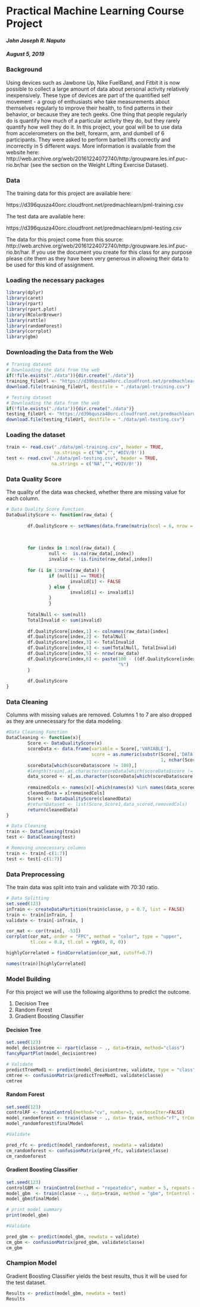 # **Practical Machine Learning Course Project**
#### *John Joseph R. Naputo*
#### *August 5, 2019*

### **Background**
Using devices such as Jawbone Up, Nike FuelBand, and Fitbit it is now possible to collect a large amount of data about personal activity relatively inexpensively. These type of devices are part of the quantified self movement - a group of enthusiasts who take measurements about themselves regularly to improve their health, to find patterns in their behavior, or because they are tech geeks. One thing that people regularly do is quantify how much of a particular activity they do, but they rarely quantify how well they do it. In this project, your goal will be to use data from accelerometers on the belt, forearm, arm, and dumbell of 6 participants. They were asked to perform barbell lifts correctly and incorrectly in 5 different ways. More information is available from the website here: http://web.archive.org/web/20161224072740/http:/groupware.les.inf.puc-rio.br/har (see the section on the Weight Lifting Exercise Dataset).

### **Data**
The training data for this project are available here:

https://d396qusza40orc.cloudfront.net/predmachlearn/pml-training.csv

The test data are available here:

https://d396qusza40orc.cloudfront.net/predmachlearn/pml-testing.csv

The data for this project come from this source: http://web.archive.org/web/20161224072740/http:/groupware.les.inf.puc-rio.br/har. If you use the document you create for this class for any purpose please cite them as they have been very generous in allowing their data to be used for this kind of assignment.

### **Loading the necessary packages**
```{r, warning = FALSE, message = FALSE}
library(dplyr)
library(caret)
library(rpart)
library(rpart.plot)
library(RColorBrewer)
library(rattle)
library(randomForest)
library(corrplot)
library(gbm)
```

### **Downloading the Data from the Web**
```{r}
# Traning dataset
# Downloading the data from the web
if(!file.exists("./data")){dir.create("./data")}
training_fileUrl <- "https://d396qusza40orc.cloudfront.net/predmachlearn/pml-training.csv"
download.file(training_fileUrl, destfile = "./data/pml-training.csv")

# Testing dataset
# Downloading the data from the web
if(!file.exists("./data")){dir.create("./data")}
testing_fileUrl <- "https://d396qusza40orc.cloudfront.net/predmachlearn/pml-testing.csv"
download.file(testing_fileUrl, destfile = "./data/pml-testing.csv")
```

### **Loading the dataset**
```{r}
train <- read.csv("./data/pml-training.csv", header = TRUE, 
                  na.strings = c("NA","",'#DIV/0!'))
test <- read.csv("./data/pml-testing.csv", header = TRUE, 
                 na.strings = c("NA","",'#DIV/0!'))
```

### **Data Quality Score**
The quality of the data was checked, whether there are missing value for each column.
```{r, results = "hide"}
# Data Quality Score Function
DataQualityScore <- function(raw_data) {
        
        df.QualityScore <- setNames(data.frame(matrix(ncol = 6, nrow = 0)), c("VARIABLE", "NULL", "INVALID",
                                                                              "TOTAL ERROR", "SAMPLE SIZE",
                                                                              "DATA QUALITY SCORE"))
        
        for (index in 1:ncol(raw_data)) {
                null <-  is.na(raw_data[,index])
                invalid <- !is.finite(raw_data[,index])
    
        for (i in 1:nrow(raw_data)) {
                if (null[i] == TRUE){
                        invalid[i] <- FALSE
                } else {
                        invalid[i] <- invalid[i]
                }
                }
                
        TotalNull <- sum(null)
        TotalInvalid <- sum(invalid)
    
        df.QualityScore[index,1] <- colnames(raw_data)[index]
        df.QualityScore[index,2] <- TotalNull
        df.QualityScore[index,3] <- TotalInvalid
        df.QualityScore[index,4] <- sum(TotalNull, TotalInvalid)
        df.QualityScore[index,5] <- nrow(raw_data)
        df.QualityScore[index,6] <- paste(100 - ((df.QualityScore[index,4]/df.QualityScore[index,5]) * 100),
                                          "%")
        }
        
        df.QualityScore
}
```

### **Data Cleaning**
Columns with missing values are removed. Columns 1 to 7 are also dropped as they are unnecessary for the data modeling.
```{r}
#Data Cleaning Function
DataCleaning <- function(x){
        Score <- DataQualityScore(x)
        scoreData <- data.frame(variable = Score[,'VARIABLE'], 
                                score = as.numeric(substr(Score[,'DATA QUALITY SCORE'], 
                                                          1, nchar(Score[,'DATA QUALITY SCORE'])-1)))
        scoreData[which(scoreData$score != 100),]
        #length(train[,as.character(scoreData[which(scoreData$score != 50),][[1]])])
        data_scored <- x[,as.character(scoreData[which(scoreData$score != 100),][[1]])]
        
        remainedCols <- names(x)[-which(names(x) %in% names(data_scored))]
        cleanedData = x[remainedCols]
        Score1 <- DataQualityScore(cleanedData)
        #returnDataset <- list(Score,Score1,data_scored,removedCols)
        return(cleanedData)
}

# Data Cleaning
train <- DataCleaning(train)
test <- DataCleaning(test)

# Removing unnecessary columns
train <- train[-c(1:7)]
test <- test[-c(1:7)]
```

### **Data Preprocessing**
The train data was split into train and validate with 70:30 ratio.
```{r}
# Data Splitting
set.seed(123)
inTrain <- createDataPartition(train$classe, p = 0.7, list = FALSE)
train <- train[inTrain, ]
validate <- train[-inTrain, ]

cor_mat <- cor(train[, -53])
corrplot(cor_mat, order = "FPC", method = "color", type = "upper",
         tl.cex = 0.8, tl.col = rgb(0, 0, 0))

highlyCorrelated = findCorrelation(cor_mat, cutoff=0.7)

names(train)[highlyCorrelated]
```

### **Model Building**
For this project we will use the following algorithms to predict the outcome.

1. Decision Tree
2. Random Forest
3. Gradient Boosting Classifier

#### **Decision Tree**
```{r}
set.seed(123)
model_decisiontree <- rpart(classe ~ ., data=train, method="class")
fancyRpartPlot(model_decisiontree)

# Validate
predictTreeMod1 <- predict(model_decisiontree, validate, type = "class")
cmtree <- confusionMatrix(predictTreeMod1, validate$classe)
cmtree
```

#### **Random Forest**
```{r}
set.seed(123)
controlRF <- trainControl(method="cv", number=3, verboseIter=FALSE)
model_randomforest <- train(classe ~ ., data= train, method="rf", trControl=controlRF)
model_randomforest$finalModel

#Validate

pred_rfc <- predict(model_randomforest, newdata = validate)
cm_randomforest <- confusionMatrix(pred_rfc, validate$classe)
cm_randomforest
```

#### **Gradient Boosting Classifier**
```{r}
set.seed(123)
controlGBM <- trainControl(method = "repeatedcv", number = 5, repeats = 1)
model_gbm  <- train(classe ~ ., data=train, method = "gbm", trControl = controlGBM, verbose = FALSE)
model_gbm$finalModel

# print model summary
print(model_gbm)

#Validate

pred_gbm <- predict(model_gbm, newdata = validate)
cm_gbm <- confusionMatrix(pred_gbm, validate$classe)
cm_gbm
```

### **Champion Model**
Gradient Boosting Classifier yields the best results, thus it will be used for the test dataset.
```{r}
Results <- predict(model_gbm, newdata = test)
Results
```